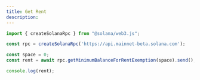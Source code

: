 ```yaml
---
title: Get Rent
description: 
---
```


```js
import { createSolanaRpc } from "@solana/web3.js";

const rpc = createSolanaRpc('https://api.mainnet-beta.solana.com');

const space = 0;
const rent = await rpc.getMinimumBalanceForRentExemption(space).send();

console.log(rent); 
```